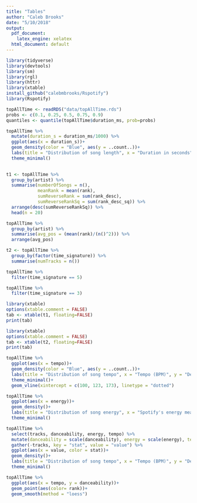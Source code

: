 ```yaml
---
title: "Tables"
author: "Caleb Brooks"
date: "5/10/2018"
output:
  pdf_document:
    latex_engine: xelatex
  html_document: default
---
```



```r
library(tidyverse)
library(devtools)
library(sm)
library(rgl)
library(httr)
library(xtable)
install_github("calebmbrooks/Rspotify")
library(Rspotify)
```

```r
topAllTime <- readRDS("data/topAllTime.rds")
probs <- c(0.1, 0.25, 0.5, 0.75, 0.9)
quantiles <- quantile(topAllTime$duration_ms, prob=probs)

topAllTime %>% 
  mutate(duration_s = duration_ms/1000) %>% 
  ggplot(aes(x = duration_s))+
  geom_density(color = "Blue", aes(y = ..count..))+
  labs(title = "Distribution of song length", x = "Duration in seconds", y = "Density")+
  theme_minimal()
  

t1 <- topAllTime %>%
  group_by(artist) %>% 
  summarise(numberOfSongs = n(), 
            meanRank = mean(rank), 
            sumReverseRank = sum(rank_desc), 
            sumReverseRankSq = sum(rank_desc_sq)) %>% 
  arrange(desc(sumReverseRankSq)) %>% 
  head(n = 20)

topAllTime %>%
  group_by(artist) %>%
  summarise(avg_pos = (mean(rank)/(n()^2))) %>% 
  arrange(avg_pos)

t2 <- topAllTime %>% 
  group_by(factor(time_signature)) %>% 
  summarise(numTracks = n())

topAllTime %>% 
  filter(time_signature == 5)

topAllTime %>% 
  filter(time_signature == 3)
```

```r
library(xtable)
options(xtable.comment = FALSE)
tab <- xtable(t1, floating=FALSE)
print(tab)
```

```r
library(xtable)
options(xtable.comment = FALSE)
tab <- xtable(t2, floating=FALSE)
print(tab)
```


```r
topAllTime %>%  
  ggplot(aes(x = tempo))+
  geom_density(color = "Blue", aes(y = ..count..))+
  labs(title = "Distribution of song tempo", x = "Tempo (BPM)", y = "Density (song count)")+
  theme_minimal()+
  geom_vline(xintercept = c(100, 123, 173), linetype = "dotted")
```

```r
topAllTime %>%
  ggplot(aes(x = energy))+
  geom_density()+
  labs(title = "Distribution of song energy", x = "Spotify's energy measure", y = "Density (song count)")+
  theme_minimal()
```


```r
topAllTime %>%  
  select(tracks, danceability, energy, tempo) %>% 
  mutate(danceability = scale(danceability), energy = scale(energy), tempo = scale(tempo)) %>% 
  gather(-tracks, key = "stat", value = "value") %>% 
  ggplot(aes(x = value, color = stat))+
  geom_density()+
  labs(title = "Distribution of song tempo", x = "Tempo (BPM)", y = "Density (song count)")+
  theme_minimal()
```

```r
topAllTime %>%
  ggplot(aes(x = tempo, y = danceability))+
  geom_point(aes(color= rank))+
  geom_smooth(method = "loess")
```















